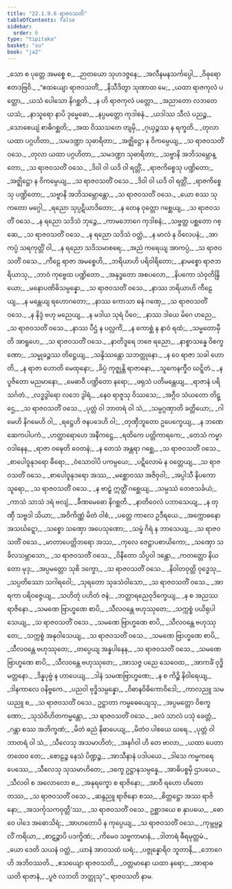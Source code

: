 ```yaml
---
title: "22.1.9.6 ရာဇဝသတိ"
tableOfContents: false
sidebar:
  order: 6
type: "tipitaka"
basket: "su"
book: "ja2"
---
```



<DynamicBreadcrumb />

<Division number="1471" book="ja2">

<Paragraph number="2810" type="verses" book="ja2">
_သော စ ပုတ္တေ အမစ္စေ စ,_  
_ဉာတယော သုဟဒဇ္ဇနေ;_  
_အလီနမနသင်္ကပ္ပေါ,_  
_ဝိဓုရော ဧတဒဗြဝိ._  

</Paragraph>

</Division>
<Division number="1472" book="ja2">

<Paragraph number="2811" type="verses" book="ja2">
_“ဧထယျော ရာဇဝသတိံ,_  
_နိသီဒိတွာ သုဏာထ မေ;_  
_ယထာ ရာဇကုလံ ပတ္တော,_  
_ယသံ ပေါသော နိဂစ္ဆတိ._  

</Paragraph>

</Division>
<Division number="1473" book="ja2">

<Paragraph number="2812" type="verses" book="ja2">
_န ဟိ ရာဇကုလံ ပတ္တော,_  
_အညာတော လဘတေ ယသံ;_  
_နာသူရော နာပိ ဒုမ္မေဓော,_  
_နပ္ပမတ္တော ကုဒါစနံ._  

</Paragraph>

</Division>
<Division number="1474" book="ja2">

<Paragraph number="2813" type="verses" book="ja2">
_ယဒါဿ သီလံ ပညဉ္စ,_  
_သောစေယျံ စာဓိဂစ္ဆတိ;_  
_အထ ဝိဿသတေ တျမှိ,_  
_ဂုယှဉ္စဿ န ရက္ခတိ._  

</Paragraph>

</Division>
<Division number="1475" book="ja2">

<Paragraph number="2814" type="verses" book="ja2">
_တုလာ ယထာ ပဂ္ဂဟိတာ,_  
_သမဒဏ္ဍာ သုဓာရိတာ;_  
_အဇ္ဈိဋ္ဌော န ဝိကမ္ပေယျ,_  
_သ ရာဇဝသတိံ ဝသေ._  

</Paragraph>

</Division>
<Division number="1476" book="ja2">

<Paragraph number="2815" type="verses" book="ja2">
_တုလာ ယထာ ပဂ္ဂဟိတာ,_  
_သမဒဏ္ဍာ သုဓာရိတာ;_  
_သဗ္ဗာနိ အဘိသမ္ဘောန္တော,_  
_သ ရာဇဝသတိံ ဝသေ._  

</Paragraph>

</Division>
<Division number="1477" book="ja2">

<Paragraph number="2816" type="verses" book="ja2">
_ဒိဝါ ဝါ ယဒိ ဝါ ရတ္တိံ,_  
_ရာဇကိစ္စေသု ပဏ္ဍိတော;_  
_အဇ္ဈိဋ္ဌော န ဝိကမ္ပေယျ,_  
_သ ရာဇဝသတိံ ဝသေ._  

</Paragraph>

</Division>
<Division number="1478" book="ja2">

<Paragraph number="2817" type="verses" book="ja2">
_ဒိဝါ ဝါ ယဒိ ဝါ ရတ္တိံ,_  
_ရာဇကိစ္စေသု ပဏ္ဍိတော;_  
_သဗ္ဗာနိ အဘိသမ္ဘောန္တော,_  
_သ ရာဇဝသတိံ ဝသေ._  

</Paragraph>

</Division>
<Division number="1479" book="ja2">

<Paragraph number="2818" type="verses" book="ja2">
_ယော စဿ သုကတော မဂ္ဂေါ,_  
_ရညော သုပ္ပဋိယာဒိတော;_  
_န တေန ဝုတ္တော ဂစ္ဆေယျ,_  
_သ ရာဇဝသတိံ ဝသေ._  

</Paragraph>

</Division>
<Division number="1480" book="ja2">

<Paragraph number="2819" type="verses" book="ja2">
_န ရညော သဒိသံ ဘုဉ္ဇေ,_  
_ကာမဘောဂေ ကုဒါစနံ;_  
_သဗ္ဗတ္ထ ပစ္ဆတော ဂစ္ဆေ,_  
_သ ရာဇဝသတိံ ဝသေ._  

</Paragraph>

</Division>
<Division number="1481" book="ja2">

<Paragraph number="2820" type="verses" book="ja2">
_န ရညော သဒိသံ ဝတ္ထံ,_  
_န မာလံ န ဝိလေပနံ;_  
_အာကပ္ပံ သရကုတ္တိံ ဝါ,_  
_န ရညော သဒိသမာစရေ;_  
_အညံ ကရေယျ အာကပ္ပံ,_  
_သ ရာဇဝသတိံ ဝသေ._  

</Paragraph>

</Division>
<Division number="1482" book="ja2">

<Paragraph number="2821" type="verses" book="ja2">
_ကီဠေ ရာဇာ အမစ္စေဟိ,_  
_ဘရိယာဟိ ပရိဝါရိတော;_  
_နာမစ္စော ရာဇဘရိယာသု,_  
_ဘာဝံ ကုဗ္ဗေထ ပဏ္ဍိတော._  

</Paragraph>

</Division>
<Division number="1483" book="ja2">

<Paragraph number="2822" type="verses" book="ja2">
_အနုဒ္ဓတော အစပလော,_  
_နိပကော သံဝုတိန္ဒြိယော;_  
_မနောပဏိဓိသမ္ပန္နော,_  
_သ ရာဇဝသတိံ ဝသေ._  

</Paragraph>

</Division>
<Division number="1484" book="ja2">

<Paragraph number="2823" type="verses" book="ja2">
_နာဿ ဘရိယာဟိ ကီဠေယျ,_  
_န မန္တေယျ ရဟောဂတော;_  
_နာဿ ကောသာ ဓနံ ဂဏှေ,_  
_သ ရာဇဝသတိံ ဝသေ._  

</Paragraph>

</Division>
<Division number="1485" book="ja2">

<Paragraph number="2824" type="verses" book="ja2">
_န နိဒ္ဒံ ဗဟု မညေယျ,_  
_န မဒါယ သုရံ ပိဝေ;_  
_နာဿ ဒါယေ မိဂေ ဟညေ,_  
_သ ရာဇဝသတိံ ဝသေ._  

</Paragraph>

</Division>
<Division number="1486" book="ja2">

<Paragraph number="2825" type="verses" book="ja2">
_နာဿ ပီဌံ န ပလ္လင်္ကံ,_  
_န ကောစ္ဆံ န နာဝံ ရထံ;_  
_သမ္မတောမှီတိ အာရူဟေ,_  
_သ ရာဇဝသတိံ ဝသေ._  

</Paragraph>

</Division>
<Division number="1487" book="ja2">

<Paragraph number="2826" type="verses" book="ja2">
_နာတိဒူရေ ဘဇေ ရညော,_  
_နာစ္စာသန္နေ ဝိစက္ခဏော;_  
_သမ္မုခဉ္စဿ တိဋ္ဌေယျ,_  
_သန္ဒိဿန္တော သဘတ္တုနော._  

</Paragraph>

</Division>
<Division number="1488" book="ja2">

<Paragraph number="2827" type="verses" book="ja2">
_န ဝေ ရာဇာ သခါ ဟောတိ,_  
_န ရာဇာ ဟောတိ မေထုနော;_  
_ခိပ္ပံ ကုဇ္ဈန္တိ ရာဇာနော,_  
_သူကေနက္ခီဝ ဃဋ္ဋိတံ._  

</Paragraph>

</Division>
<Division number="1489" book="ja2">

<Paragraph number="2828" type="verses" book="ja2">
_န ပူဇိတော မညမာနော,_  
_မေဓာဝီ ပဏ္ဍိတော နရော;_  
_ဖရုသံ ပတိမန္တေယျ,_  
_ရာဇာနံ ပရိသင်္ဂတံ._  

</Paragraph>

</Division>
<Division number="1490" book="ja2">

<Paragraph number="2829" type="verses" book="ja2">
_လဒ္ဓဒွါရော လဘေ ဒွါရံ,_  
_နေဝ ရာဇူသု ဝိဿသေ;_  
_အဂ္ဂီဝ သံယတော တိဋ္ဌေ,_  
_သ ရာဇဝသတိံ ဝသေ._  

</Paragraph>

</Division>
<Division number="1491" book="ja2">

<Paragraph number="2830" type="verses" book="ja2">
_ပုတ္တံ ဝါ ဘာတရံ ဝါ သံ,_  
_သမ္ပဂ္ဂဏှာတိ ခတ္တိယော;_  
_ဂါမေဟိ နိဂမေဟိ ဝါ,_  
_ရဋ္ဌေဟိ ဇနပဒေဟိ ဝါ;_  
_တုဏှီဘူတော ဥပေက္ခေယျ,_  
_န ဘဏေ ဆေကပါပကံ._  

</Paragraph>

</Division>
<Division number="1492" book="ja2">

<Paragraph number="2831" type="verses" book="ja2">
_ဟတ္ထာရောဟေ အနီကဋ္ဌေ,_  
_ရထိကေ ပတ္တိကာရကေ;_  
_တေသံ ကမ္မာဝဒါနေန,_  
_ရာဇာ ဝဍ္ဎေတိ ဝေတနံ;_  
_န တေသံ အန္တရာ ဂစ္ဆေ,_  
_သ ရာဇဝသတိံ ဝသေ._  

</Paragraph>

</Division>
<Division number="1493" book="ja2">

<Paragraph number="2832" type="verses" book="ja2">
_စာပေါဝူနုဒရော ဓီရော,_  
_ဝံသောဝါပိ ပကမ္ပယေ;_  
_ပဋိလောမံ န ဝတ္တေယျ,_  
_သ ရာဇဝသတိံ ဝသေ._  

</Paragraph>

</Division>
<Division number="1494" book="ja2">

<Paragraph number="2833" type="verses" book="ja2">
_စာပေါဝူနုဒရော အဿ,_  
_မစ္ဆောဝဿ အဇိဝှဝါ;_  
_အပ္ပါသီ နိပကော သူရော,_  
_သ ရာဇဝသတိံ ဝသေ._  

</Paragraph>

</Division>
<Division number="1495" book="ja2">

<Paragraph number="2834" type="verses" book="ja2">
_န ဗာဠှံ ဣတ္ထိံ ဂစ္ဆေယျ,_  
_သမ္ပဿံ တေဇသင်္ခယံ;_  
_ကာသံ သာသံ ဒရံ ဗလျံ,_  
_ခီဏမေဓော နိဂစ္ဆတိ._  

</Paragraph>

</Division>
<Division number="1496" book="ja2">

<Paragraph number="2835" type="verses" book="ja2">
_နာတိဝေလံ ပဘာသေယျ,_  
_န တုဏှီ သဗ္ဗဒါ သိယာ;_  
_အဝိကိဏ္ဏံ မိတံ ဝါစံ,_  
_ပတ္တေ ကာလေ ဥဒီရယေ._  

</Paragraph>

</Division>
<Division number="1497" book="ja2">

<Paragraph number="2836" type="verses" book="ja2">
_အက္ကောဓနော အသင်္ဃဋ္ဋော,_  
_သစ္စော သဏှော အပေသုဏော;_  
_သမ္ဖံ ဂိရံ န ဘာသေယျ,_  
_သ ရာဇဝသတိံ ဝသေ._  

</Paragraph>

</Division>
<Division number="1498" book="ja2">

<Paragraph number="2837" type="verses" book="ja2">
_မာတာပေတ္တိဘရော အဿ,_  
_ကုလေ ဇေဋ္ဌာပစာယိကော;_  
_သဏှော သခိလသမ္ဘာသော,_  
_သ ရာဇဝသတိံ ဝသေ._  

</Paragraph>

</Division>
<Division number="1499" book="ja2">

<Paragraph number="2838" type="verses" book="ja2">
_ဝိနီတော သိပ္ပဝါ ဒန္တော,_  
_ကတတ္တော နိယတော မုဒု;_  
_အပ္ပမတ္တော သုစိ ဒက္ခော,_  
_သ ရာဇဝသတိံ ဝသေ._  

</Paragraph>

</Division>
<Division number="1500" book="ja2">

<Paragraph number="2839" type="verses" book="ja2">
_နိဝါတဝုတ္တိ ဝုဒ္ဓေသု,_  
_သပ္ပတိဿော သဂါရဝေါ;_  
_သုရတော သုခသံဝါသော,_  
_သ ရာဇဝသတိံ ဝသေ._  

</Paragraph>

</Division>
<Division number="1501" book="ja2">

<Paragraph number="2840" type="verses" book="ja2">
_အာရကာ ပရိဝဇ္ဇေယျ,_  
_သဟိတုံ ပဟိတံ ဇနံ;_  
_ဘတ္တာရညေဝုဒိက္ခေယျ,_  
_န စ အညဿ ရာဇိနော._  

</Paragraph>

</Division>
<Division number="1502" book="ja2">

<Paragraph number="2841" type="verses" book="ja2">
_သမဏေ ဗြာဟ္မဏေ စာပိ,_  
_သီလဝန္တေ ဗဟုဿုတေ;_  
_သက္ကစ္စံ ပယိရုပါသေယျ,_  
_သ ရာဇဝသတိံ ဝသေ._  

</Paragraph>

</Division>
<Division number="1503" book="ja2">

<Paragraph number="2842" type="verses" book="ja2">
_သမဏေ ဗြာဟ္မဏေ စာပိ,_  
_သီလဝန္တေ ဗဟုဿုတေ;_  
_သက္ကစ္စံ အနုဝါသေယျ,_  
_သ ရာဇဝသတိံ ဝသေ._  

</Paragraph>

</Division>
<Division number="1504" book="ja2">

<Paragraph number="2843" type="verses" book="ja2">
_သမဏေ ဗြာဟ္မဏေ စာပိ,_  
_သီလဝန္တေ ဗဟုဿုတေ;_  
_တပ္ပေယျ အန္နပါနေန,_  
_သ ရာဇဝသတိံ ဝသေ._  

</Paragraph>

</Division>
<Division number="1505" book="ja2">

<Paragraph number="2844" type="verses" book="ja2">
_သမဏေ ဗြာဟ္မဏေ စာပိ,_  
_သီလဝန္တေ ဗဟုဿုတေ;_  
_အာသဇ္ဇ ပညေ သေဝေထ,_  
_အာကင်္ခံ ဝုဒ္ဓိမတ္တနော._  

</Paragraph>

</Division>
<Division number="1506" book="ja2">

<Paragraph number="2845" type="verses" book="ja2">
_ဒိန္နပုဗ္ဗံ န ဟာပေယျ,_  
_ဒါနံ သမဏဗြာဟ္မဏေ;_  
_န စ ကိဉ္စိ နိဝါရေယျ,_  
_ဒါနကာလေ ဝနိဗ္ဗကေ._  

</Paragraph>

</Division>
<Division number="1507" book="ja2">

<Paragraph number="2846" type="verses" book="ja2">
_ပညဝါ ဗုဒ္ဓိသမ္ပန္နော,_  
_ဝိဓာနဝိဓိကောဝိဒေါ;_  
_ကာလညူ သမယညူ စ,_  
_သ ရာဇဝသတိံ ဝသေ._  

</Paragraph>

</Division>
<Division number="1508" book="ja2">

<Paragraph number="2847" type="verses" book="ja2">
ဥဋ္ဌာတာ ကမ္မဓေယျေသု,_  
_အပ္ပမတ္တော ဝိစက္ခဏော;_  
_သုသံဝိဟိတကမ္မန္တော,_  
_သ ရာဇဝသတိံ ဝသေ._  

</Paragraph>

</Division>
<Division number="1509" book="ja2">

<Paragraph number="2848" type="verses" book="ja2">
_ခလံ သာလံ ပသုံ ခေတ္တံ,_  
_ဂန္တာ စဿ အဘိက္ခဏံ;_  
_မိတံ ဓညံ နိဓာပေယျ,_  
_မိတံဝ ပါစယေ ဃရေ._  

</Paragraph>

</Division>
<Division number="1510" book="ja2">

<Paragraph number="2849" type="verses" book="ja2">
_ပုတ္တံ ဝါ ဘာတရံ ဝါ သံ,_  
_သီလေသု အသမာဟိတံ;_  
_အနင်္ဂဝါ ဟိ တေ ဗာလာ,_  
_ယထာ ပေတာ တထေဝ တေ;_  
_စောဠဉ္စ နေသံ ပိဏ္ဍဉ္စ,_  
_အာသီနာနံ ပဒါပယေ._  

</Paragraph>

</Division>
<Division number="1511" book="ja2">

<Paragraph number="2850" type="verses" book="ja2">
_ဒါသေ ကမ္မကရေ ပေဿေ,_  
_သီလေသု သုသမာဟိတေ;_  
_ဒက္ခေ ဥဋ္ဌာနသမ္ပန္နေ,_  
_အာဓိပစ္စမှိ ဌာပယေ._  

</Paragraph>

</Division>
<Division number="1512" book="ja2">

<Paragraph number="2851" type="verses" book="ja2">
_သီလဝါ စ အလောလော စ,_  
_အနုရက္ခော စ ရာဇိနော;_  
_အာဝီ ရဟော ဟိတော တဿ,_  
_သ ရာဇဝသတိံ ဝသေ._  

</Paragraph>

</Division>
<Division number="1513" book="ja2">

<Paragraph number="2852" type="verses" book="ja2">
_ဆန္ဒညူ ရာဇိနော စဿ,_  
_စိတ္တဋ္ဌော အဿ ရာဇိနော;_  
_အသင်္ကုသကဝုတ္တိ’ဿ,_  
_သ ရာဇဝသတိံ ဝသေ._  

</Paragraph>

</Division>
<Division number="1514" book="ja2">

<Paragraph number="2853" type="verses" book="ja2">
ဥစ္ဆာဒယေ စ နှာပယေ,_  
_ဓောဝေ ပါဒေ အဓောသိရံ;_  
_အာဟတောပိ န ကုပ္ပေယျ,_  
_သ ရာဇဝသတိံ ဝသေ._  

</Paragraph>

</Division>
<Division number="1515" book="ja2">

<Paragraph number="2854" type="verses" book="ja2">
_ကုမ္ဘမ္ပဉ္ဇလိံ ကရိယာ,_  
_စာဋဉ္စာပိ ပဒက္ခိဏံ;_  
_ကိမေဝ သဗ္ဗကာမာနံ,_  
_ဒါတာရံ ဓီရမုတ္တမံ._  

</Paragraph>

</Division>
<Division number="1516" book="ja2">

<Paragraph number="2855" type="verses" book="ja2">
_ယော ဒေတိ သယနံ ဝတ္ထံ,_  
_ယာနံ အာဝသထံ ဃရံ;_  
_ပဇ္ဇုန္နောရိဝ ဘူတာနိ,_  
_ဘောဂေဟိ အဘိဝဿတိ._  

</Paragraph>

</Division>
<Division number="1517" book="ja2">

<Paragraph number="2856" type="verses" book="ja2">
_ဧသယျော ရာဇဝသတိ,_  
_ဝတ္တမာနော ယထာ နရော;_  
_အာရာဓယတိ ရာဇာနံ,_  
_ပူဇံ လဘတိ ဘတ္တုသု”._  


</Paragraph>
</Division>

<Paragraph number="2857" type="center" book="ja2">
ရာဇဝသတိ နာမ.
</Paragraph>
